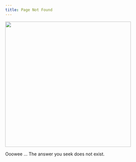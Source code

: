 ```yaml
---
title: Page Not Found
---
```


::: {.center}
![](https://media.tenor.com/XdFo69BhBgAAAAAC/oooweee-mr-poopy-butthole.gif){width="400"}


Ooowee ... The answer you seek does not exist.
:::
